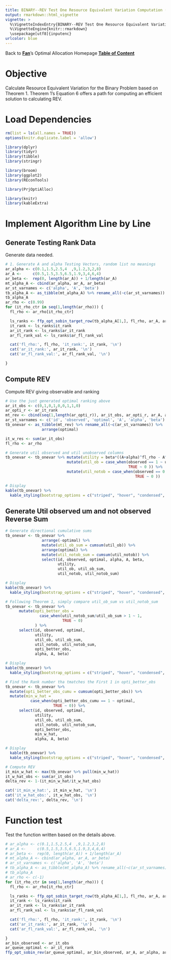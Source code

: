 ```yaml
---
title: BINARY--REV Test One Resource Equivalent Variation Computation (Line by Line)
output: rmarkdown::html_vignette
vignette: >
  %\VignetteIndexEntry{BINARY--REV Test One Resource Equivalent Variation Computation (Line by Line)}
  %\VignetteEngine{knitr::rmarkdown}
  \usepackage[utf8]{inputenc}
urlcolor: blue
---
```


Back to **[Fan](https://fanwangecon.github.io/)**'s Optimal Allocation Homepage **[Table of Content](https://fanwangecon.github.io/PrjOptiAllo==c/)**

# Objective

Calculate Resource Equivalent Variation for the Binary Problem based on Theorem 1. Theorem 1's Equation 6 offers a path for computing an efficient solution to calculating REV.

# Load Dependencies

```r
rm(list = ls(all.names = TRUE))
options(knitr.duplicate.label = 'allow')
```
```r
library(dplyr)
library(tidyr)
library(tibble)
library(stringr)

library(broom)
library(ggplot2)
library(REconTools)

library(PrjOptiAlloc)

library(knitr)
library(kableExtra)
```

# Implement Algorithm Line by Line

## Generate Testing Rank Data

Generate data needed.

```r
# 1. Generate A and alpha Testing Vectors, random list no meanings
ar_alpha <- c(0.1,1.5,2.5,4  ,9,1.2,3,2,8)
ar_A <-     c(0.5,1.5,3.5,6.5,1.9,3,4,6,4)
ar_beta <-  rep(0, length(ar_A)) + 1/length(ar_A)
mt_alpha_A <- cbind(ar_alpha, ar_A, ar_beta)
ar_st_varnames <- c('alpha', 'A', 'beta')
tb_alpha_A <- as_tibble(mt_alpha_A) %>% rename_all(~c(ar_st_varnames))
tb_alpha_A
ar_rho <- c(0.99)
for (it_rho_ctr in seq(1,length(ar_rho))) {
  fl_rho <- ar_rho[it_rho_ctr]

  ls_ranks <- ffp_opt_sobin_target_row(tb_alpha_A[1,], fl_rho, ar_A, ar_alpha, ar_beta)
  it_rank <- ls_ranks$it_rank
  ar_it_rank <- ls_ranks$ar_it_rank
  ar_fl_rank_val <- ls_ranks$ar_fl_rank_val

  cat('fl_rho:', fl_rho, 'it_rank:', it_rank, '\n')
  cat('ar_it_rank:', ar_it_rank, '\n')
  cat('ar_fl_rank_val:', ar_fl_rank_val, '\n')

}
```

## Compute REV

Compute REV giving observable and ranking

```r
# Use the just generated optimal ranking above
ar_it_obs <- c(0,1,0,1,0,0,1,1,0)
ar_opti_r <- ar_it_rank
mt_rev <- cbind(seq(1,length(ar_opti_r)), ar_it_obs, ar_opti_r, ar_A, ar_alpha, ar_beta)
ar_st_varnames <- c('id', 'observed', 'optimal', 'A', 'alpha', 'beta')
tb_onevar <- as_tibble(mt_rev) %>% rename_all(~c(ar_st_varnames)) %>%
                arrange(optimal)

it_w_res <- sum(ar_it_obs)
fl_rho <- ar_rho

# Generate util observed and util unobserved columns
tb_onevar <- tb_onevar %>% mutate(utility = beta*((A+alpha)^fl_rho - A^fl_rho)) %>%
                           mutate(util_ob = case_when(observed == 1 ~ utility,
                                                      TRUE ~ 0 )) %>%
                           mutate(util_notob = case_when(observed == 0 ~ utility,
                                                         TRUE ~ 0 ))

# Display
kable(tb_onevar) %>%
  kable_styling(bootstrap_options = c("striped", "hover", "condensed", "responsive"))
```

## Generate Util observed um and not observed Reverse Sum

```r
# Generate directional cumulative sums
tb_onevar <- tb_onevar %>%
                arrange(-optimal) %>%
                mutate(util_ob_sum = cumsum(util_ob)) %>%
                arrange(optimal) %>%
                mutate(util_notob_sum = cumsum(util_notob)) %>%
                select(id, observed, optimal, alpha, A, beta,
                       utility,
                       util_ob, util_ob_sum,
                       util_notob, util_notob_sum)

# Display
kable(tb_onevar) %>%
  kable_styling(bootstrap_options = c("striped", "hover", "condensed", "responsive"))
```

```r
# Following Theorem 1, simply compare util_ob_sum vs util_notob_sum
tb_onevar <- tb_onevar %>%
      mutate(opti_better_obs =
               case_when(util_notob_sum/util_ob_sum > 1 ~ 1,
                         TRUE ~ 0)
             ) %>%
      select(id, observed, optimal,
             utility,
             util_ob, util_ob_sum,
             util_notob, util_notob_sum,
             opti_better_obs,
             alpha, A, beta)

# Display
kable(tb_onevar) %>%
  kable_styling(bootstrap_options = c("striped", "hover", "condensed", "responsive"))
```

```r
# Find the Rank number tha tmatches the First 1 in opti_better_obs
tb_onevar <- tb_onevar %>%
  mutate(opti_better_obs_cumu = cumsum(opti_better_obs)) %>%
  mutate(min_w_hat =
           case_when(opti_better_obs_cumu == 1 ~ optimal,
                     TRUE ~ 0)) %>%
      select(id, observed, optimal,
             utility,
             util_ob, util_ob_sum,
             util_notob, util_notob_sum,
             opti_better_obs,
             min_w_hat,
             alpha, A, beta)

# Display
  kable(tb_onevar) %>%
  kable_styling(bootstrap_options = c("striped", "hover", "condensed", "responsive"))

# Compute REV
it_min_w_hat <- max(tb_onevar %>% pull(min_w_hat))
it_w_hat_obs <- sum(ar_it_obs)
delta_rev <- 1-(it_min_w_hat/it_w_hat_obs)

cat('it_min_w_hat:', it_min_w_hat, '\n')
cat('it_w_hat_obs:', it_w_hat_obs, '\n')
cat('delta_rev:', delta_rev, '\n')
```

# Function test

Test the function written based on the details above.

```r
# ar_alpha <- c(0.1,1.5,2.5,4  ,9,1.2,3,2,8)
# ar_A <-     c(0.5,1.5,3.5,6.5,1.9,3,4,6,4)
# ar_beta <-  rep(0, length(ar_A)) + 1/length(ar_A)
# mt_alpha_A <- cbind(ar_alpha, ar_A, ar_beta)
# ar_st_varnames <- c('alpha', 'A', 'beta')
# tb_alpha_A <- as_tibble(mt_alpha_A) %>% rename_all(~c(ar_st_varnames))
# tb_alpha_A
# ar_rho <- c(-1)
for (it_rho_ctr in seq(1,length(ar_rho))) {
  fl_rho <- ar_rho[it_rho_ctr]

  ls_ranks <- ffp_opt_sobin_target_row(tb_alpha_A[1,], fl_rho, ar_A, ar_alpha, ar_beta)
  it_rank <- ls_ranks$it_rank
  ar_it_rank <- ls_ranks$ar_it_rank
  ar_fl_rank_val <- ls_ranks$ar_fl_rank_val

  cat('fl_rho:', fl_rho, 'it_rank:', it_rank, '\n')
  cat('ar_it_rank:', ar_it_rank, '\n')
  cat('ar_fl_rank_val:', ar_fl_rank_val, '\n')

}
ar_bin_observed <- ar_it_obs
ar_queue_optimal <- ar_it_rank
ffp_opt_sobin_rev(ar_queue_optimal, ar_bin_observed, ar_A, ar_alpha, ar_beta, fl_rho)
```
